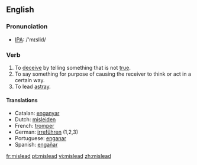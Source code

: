 ==English==
=== Pronunciation ===
*[[w:IPA|IPA]]: /'mɪslid/

=== Verb ===
{{irregverb|'''to mislead'''|'''[[misleads]]'''|'''[[misled]]'''|'''[[misled]]'''|'''[[misleading]]'''}}

# To [[deceive]] by telling something that is not [[true]].
# To say something for purpose of causing the receiver to think or act in a certain way.
# To lead [[astray]].

==== Translations ====
*Catalan: [[enganyar]]
*Dutch: [[misleiden]]
*French: [[tromper]]
*German: [[irreführen]] (1,2,3)
*Portuguese: [[enganar]]
*Spanish: [[engañar]]

[[fr:mislead]]
[[pt:mislead]]
[[vi:mislead]]
[[zh:mislead]]